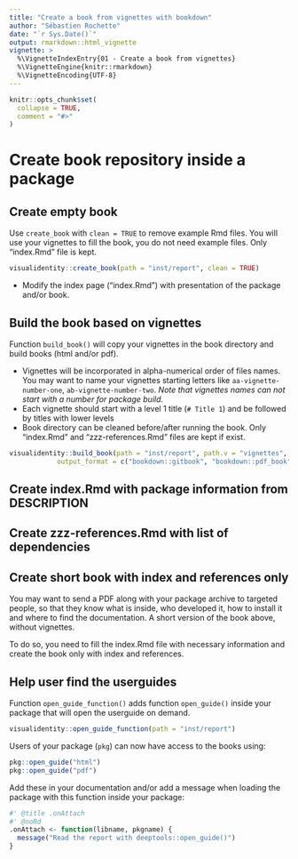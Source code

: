 ```yaml
---
title: "Create a book from vignettes with bookdown"
author: "Sébastien Rochette"
date: "`r Sys.Date()`"
output: rmarkdown::html_vignette
vignette: >
  %\VignetteIndexEntry{01 - Create a book from vignettes}
  %\VignetteEngine{knitr::rmarkdown}
  %\VignetteEncoding{UTF-8}
---
```


```r
knitr::opts_chunk$set(
  collapse = TRUE,
  comment = "#>"
)
```

# Create book repository inside a package

## Create empty book

Use `create_book` with `clean = TRUE` to remove example Rmd files. You will use your vignettes to fill the book, you do not need example files. Only "index.Rmd" file is kept.

```r
visualidentity::create_book(path = "inst/report", clean = TRUE)
```

- Modify the index page ("index.Rmd") with presentation of the package and/or book.

## Build the book based on vignettes

Function `build_book()` will copy your vignettes in the book directory and build books (html and/or pdf).  

- Vignettes will be incorporated in alpha-numerical order of files names. You may want to name your vignettes starting letters like `aa-vignette-number-one`, `ab-vignette-number-two`. _Note that vignettes names can not start with a number for package build_.
- Each vignette should start with a level 1 title (`# Title 1`) and be followed by titles with lower levels
- Book directory can be cleaned before/after running the book. Only "index.Rmd" and "zzz-references.Rmd" files are kept if exist.

```r
visualidentity::build_book(path = "inst/report", path.v = "vignettes",
            output_format = c("bookdown::gitbook", "bookdown::pdf_book"))
```

## Create index.Rmd with package information from DESCRIPTION

## Create zzz-references.Rmd with list of dependencies

## Create short book with index and references only

You may want to send a PDF along with your package archive to targeted people, so that they know what is inside, who developed it, how to install it and where to find the documentation. A short version of the book above, without vignettes.

To do so, you need to fill the index.Rmd file with necessary information and create the book only with index and references.  


## Help user find the userguides

Function `open_guide_function()` adds function `open_guide()` inside your package that will open the userguide on demand.

```r
visualidentity::open_guide_function(path = "inst/report")
```

Users of your package (`pkg`) can now have access to the books using:  

```r
pkg::open_guide("html")
pkg::open_guide("pdf")
```

Add these in your documentation and/or add a message when loading the package with this function inside your package:

```r
#' @title .onAttach
#' @noRd
.onAttach <- function(libname, pkgname) {
  message("Read the report with deeptools::open_guide()")
}
```

